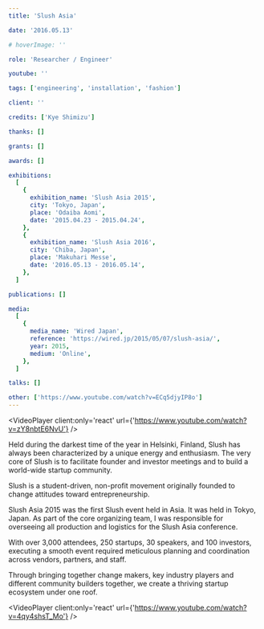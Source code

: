 ```yaml
---
title: 'Slush Asia'

date: '2016.05.13'

# hoverImage: ''

role: 'Researcher / Engineer'

youtube: ''

tags: ['engineering', 'installation', 'fashion']

client: ''

credits: ['Kye Shimizu']

thanks: []

grants: []

awards: []

exhibitions:
  [
    {
      exhibition_name: 'Slush Asia 2015',
      city: 'Tokyo, Japan',
      place: 'Odaiba Aomi',
      date: '2015.04.23 - 2015.04.24',
    },
    {
      exhibition_name: 'Slush Asia 2016',
      city: 'Chiba, Japan',
      place: 'Makuhari Messe',
      date: '2016.05.13 - 2016.05.14',
    },
  ]

publications: []

media:
  [
    {
      media_name: 'Wired Japan',
      reference: 'https://wired.jp/2015/05/07/slush-asia/',
      year: 2015,
      medium: 'Online',
    },
  ]

talks: []

other: ['https://www.youtube.com/watch?v=ECq5djyIP8o']
---
```



<VideoPlayer client:only='react' url={'https://www.youtube.com/watch?v=zY8nbtE6NvU'} />

<TextSection>
Held during the darkest time of the year in Helsinki, Finland, Slush has always been characterized by a unique energy and enthusiasm. The very core of Slush is to facilitate founder and investor meetings and to build a world-wide startup community.

Slush is a student-driven, non-profit movement originally founded to change attitudes toward entrepreneurship.

Slush Asia 2015 was the first Slush event held in Asia. It was held in Tokyo, Japan. As part of the core organizing team, I was responsible for overseeing all production and logistics for the Slush Asia conference.

With over 3,000 attendees, 250 startups, 30 speakers, and 100 investors, executing a smooth event required meticulous planning and coordination across vendors, partners, and staff.

Through bringing together change makers, key industry players and different community builders together, we create a thriving startup ecosystem under one roof.

</TextSection>

<VideoPlayer client:only='react' url={'https://www.youtube.com/watch?v=4qy4shsT_Mo'} />

